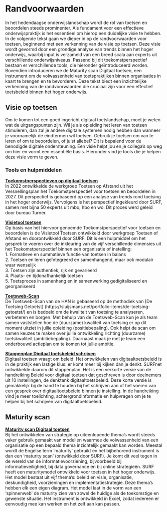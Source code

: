# Randvoorwaarden

In het hedendaagse onderwijslandschap wordt de rol van toetsen en beoordelen steeds prominenter. Als fundament voor een effectieve onderwijspraktijk is het essentieel om hierop een duidelijke visie te hebben. In de volgende tekst gaan we dieper in op de randvoorwaarden voor toetsen, beginnend met een verkenning van de visie op toetsen. Deze visie wordt gevormd door een grondige analyse van trends binnen het hoger onderwijs, waarbij input is verzameld van een breed scala aan experts uit verschillende onderwijsniveaus. Passend bij dit toekomstperspectief bestaan er verschillende tools, die hieronder geïntroduceerd worden. Bovendien introduceren we de Maturity scan Digitaal toetsen, een instrument om de volwassenheid van toetspraktijken binnen organisaties in kaart te brengen en te bevorderen. Deze tekst biedt een inzichtelijke verkenning van de randvoorwaarden die cruciaal zijn voor een effectief toetsbeleid binnen het hoger onderwijs.

## Visie op toetsen

Om te komen tot een goed ingericht digitaal toetslandschap, moet je weten wat de uitgangspunten zijn. Wil je als opleiding het leren van toetsen stimuleren, dan zal je andere digitale systemen nodig hebben dan wanneer je voornamelijk de eindtermen wil toetsen. Gebruik je toetsen om van te leren of om te beoordelen, of juist allebei? Dit is bepalend voor de benodigde digitale ondersteuning. Een visie helpt jou en je collega's op weg om hier en vormt een essentiële basis. Hieronder vind je tools die je helpen deze visie vorm te geven.

### Tools en hulpmiddelen

**[Toekomstperspectieven op digitaal toetsen](https://www.versnellingsplan.nl/wp-content/uploads/2022/10/Toekomstperspectief-op-digitaal-toetsen-en-beoordelen.pdf)**  
In 2022 ontwikkelde de werkgroep Toetsen op Afstand uit het Versnellingsplan het Toekomstperspectief voor toetsen en beoordelen in 2027. Dit perspectief is gebaseerd op een analyse van trends rond toetsing in het hoger onderwijs. Vervolgens is het perspectief ingekleurd door SURF, samen met bijna 50 experts uit mbo, hbo en wo. Dit proces werd geleid door bureau Turner.

**[Visietool toetsen](https://werkgroep-toetsen-op-afstand.github.io/visietool-toetsen/)**  
Op basis van het hiervoor genoemde Toekomstperspectief voor toetsen en beoordelen is de Visietool Toetsen ontwikkeld door werkgroep Toetsen of Afstand en doorontwikkeld door SURF. Dit is een hulpmiddel om het gesprek te voeren over de inkleuring van de vijf verschillende dimensies uit het Toekomstperspectief binnen een organisatie of instelling:  
1. Formatieve en summatieve functie van toetsen in balans  
2. Toetsen en leren geïntegreerd en samenhangend, maar ook modulair waar wenselijk  
3. Toetsen zijn authentiek, rijk en gevarieerd  
4. Plaats- en tijdonafhankelijk toetsen  
5. Toetsproces in samenhang en in samenwerking gedigitaliseerd en georganiseerd  

**[Toetsweb-Scan](https://toetsweb.netlify.app)**  
De Toetsweb-Scan van de HAN is gebaseerd op de methodiek van [De Toetsing Getoetst] (https://sluijsmans.net/portfolio-items/de-toetsing-getoetst/) en is bedoeld om de kwaliteit van toetsing te analyseren, verbeteren en borgen. Met behulp van de Toetsweb-Scan kun je als team samen vaststellen hoe de (duurzame) kwaliteit van toetsing er op dit moment uitziet in jullie opleiding (positiebepaling). Ook helpt de scan om samen keuzes te maken over jullie ontwikkeling richting (duurzame) toetskwaliteit (ambitiebepaling). Daarnaast maak je met je team een onderbouwd actieplan om te komen tot jullie ambitie.

**[Stappenplan Digitaal toetsbeleid schrijven](https://www.surf.nl/files/2019-02/stappenplan-digitaal-toetsbeleid-schrijven_webversie.pdf)**  
Digitaal toetsen vraagt om beleid. Het ontwikkelen van digitaaltoetsbeleid is in de praktijk een lastige klus: er komt meer bij kijken dan je denkt. SURFnet ontwikkelde daarom dit stappenplan. Het is een verkorte versie van de handreiking Beleid voor digitaal toetsen dat geschreven is door deelnemers
uit 10 instellingen, de denktank digitaaltoetsbeleid. Deze korte versie is gemakkelijk bij de hand te houden bij
het schrijven aan of het voeren van een gesprek over
digitaaltoetsbeleid binnen je instelling. In de handreiking
vind je meer toelichting, achtergrondinformatie en hulpvragen
om je te helpen bij het schrijven van digitaaltoetsbeleid.

## Maturity scan

**[Maturity scan Digitaal toetsen](https://www.surf.nl/files/2019-01/surf-maturityscan-digitaal-toetsen.pdf)**  
Bij het ontwikkelen van strategie op uiteenlopende thema’s wordt steeds vaker gebruik gemaakt van modellen waarmee de volwassenheid van een organisatie op een bepaald thema inzichtelijk gemaakt kan worden. Meestal wordt de Engelse term ‘maturity’ gebruikt en het bijbehorend instrument is dan een ‘maturity scan’ (ontwikkeld door SURF). Je komt dit veel tegen in de wereld van de informatievoorziening, bijvoorbeeld bij informatieveiligheid, bij data governance en bij online strategieën. SURF heeft een maturitymodel ontwikkeld voor toetsen in het hoger onderwijs. Het model bestaat uit vijf thema’s: beleid en visie, organisatie, deskundigheid, voorzieningen en implementatiestrategie. Deze thema’s hebben elk een eigen diagram. Het model laat in de vorm van een ‘spinnenweb’ de maturity zien van zowel de huidige als de toekomstige en gewenste situatie. Het instrument is ontwikkeld in Excel, zodat iedereen er eenvoudig mee kan werken en het zelf aan kan passen.
